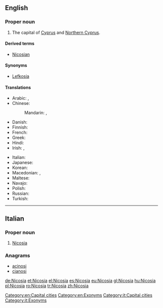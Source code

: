 ==English==
{{wikipedia}}

===Proper noun===
{{en-proper noun}}

# The capital of [[Cyprus]] and [[Northern Cyprus]].

====Derived terms====
* [[Nicosian]]

====Synonyms====
* [[Lefkosia]]

====Translations====
{{trans-top|capital of Cyprus}}
* Arabic: {{t-|ar|نيقوسيا|f|tr=niquusya}}, {{qualifier|archaic}} {{t-|ar|لفقسية|f|tr=lifqusiya|sc=Arab}}
* Chinese:
*: Mandarin: {{t|cmn|尼科西亞|sc=Hani}}, {{t|cmn|尼科西亚|tr=Níkēxīyǎ|sc=Hani}}
* Danish: {{t-|da|Nicosia}}
* Finnish: {{t+|fi|Nikosia}}
* French: {{t+|fr|Nicosie}}
* Greek: {{t+|el|Λευκωσία|f|tr=Lefkosía}}
* Hindi: {{t-|hi|निकोसिया|tr=Nikōsiyā}}
* Irish: {{t-|ga|Niocóis|f|alt=An Niocóis}}, {{t-|ga|Leafcóis|f|alt=An Leafcóis}}
{{trans-mid}}
* Italian: {{t-|it|Nicosia|f}}
* Japanese: {{t-|ja|ニコシア|tr=Nikoshia}}
* Korean: {{t-|ko|니코시아|tr=Nikosia|sc=Hang}}
* Macedonian: {{t-|mk|Никозија|f|tr=Nikózija}},  {{t-|mk|Левкозија|f|tr=Levkózija}}
* Maltese: {{t-|mt|Nikosija}}
* Navajo: {{tø|nv|Nikʼóósiya}}
* Polish: {{t+|pl|Nikozja|f}}
* Russian: {{t-|ru|Никосия|f|tr=Nikosíja}}
* Turkish: {{t+|tr|Lefkoşa}}
{{trans-bottom}}

[[Category:en:Capital cities]]
[[Category:en:Exonyms]]

----

==Italian==
{{wikipedia|lang=it}}

===Proper noun===
{{it-proper noun|g=f}}

# [[#English|Nicosia]]

===Anagrams===
* [[acinosi#Italian|acinosi]]
* [[cianosi#Italian|cianosi]]

[[Category:it:Capital cities]]
[[Category:it:Exonyms]]

[[de:Nicosia]]
[[et:Nicosia]]
[[el:Nicosia]]
[[es:Nicosia]]
[[eu:Nicosia]]
[[gl:Nicosia]]
[[hu:Nicosia]]
[[pl:Nicosia]]
[[ro:Nicosia]]
[[tr:Nicosia]]
[[zh:Nicosia]]